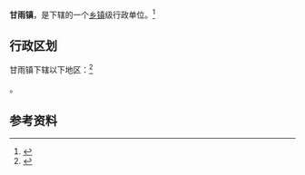 {{中国乡级行政区|51/05/22/111/000}}

'''甘雨镇'''，是{{PRC admin/fullname|51/05/22/111/000|3}}下辖的一个[[乡镇|乡镇]]级行政单位。<ref>{{PRC admin/ref sgc|{{PRC admin/parent|51/05/22/111/000}}}}</ref>

== 行政区划 ==

甘雨镇下辖以下地区：<ref>{{PRC admin/ref sgc|51/05/22/111/000}}</ref>

{{PRC admin/children|51/05/22/111/000}}。

== 参考资料 ==

{{reflist}}

{{行政区划小作品}}
{{PRC admin/navcat|51/05/22/111/000}}